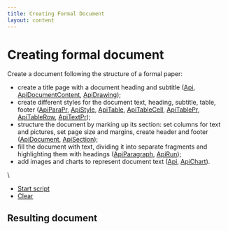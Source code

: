 ```yaml
---
title: Creating Formal Document
layout: content
---
```

# [](/docbuilder/buildersamples/)Creating formal document

Create a document following the structure of a formal paper:

* create a title page with a document heading and subtitle ([Api](/docbuilder/textdocumentapi/api), [ApiDocumentContent](/docbuilder/textdocumentapi/apidocumentcontent), [ApiDrawing](/docbuilder/textdocumentapi/apidrawing));
* create different styles for the document text, heading, subtitle, table, footer ([ApiParaPr](/docbuilder/textdocumentapi/apiparapr), [ApiStyle](/docbuilder/textdocumentapi/apistyle), [ApiTable](/docbuilder/textdocumentapi/apitable), [ApiTableCell](/docbuilder/textdocumentapi/apitablecell), [ApiTablePr](/docbuilder/textdocumentapi/apitablepr), [ApiTableRow](/docbuilder/textdocumentapi/apitablerow), [ApiTextPr](/docbuilder/textdocumentapi/apitextpr));
* structure the document by marking up its section: set columns for text and pictures, set page size and margins, create header and footer ([ApiDocument](/docbuilder/textdocumentapi/apidocument), [ApiSection](/docbuilder/textdocumentapi/apisection));
* fill the document with text, dividing it into separate fragments and highlighting them with headings ([ApiParagraph](/docbuilder/textdocumentapi/apiparagraph), [ApiRun](/docbuilder/textdocumentapi/apirun));
* add images and charts to represent document text ([Api](/docbuilder/textdocumentapi/api), [ApiChart](/docbuilder/textdocumentapi/apichart)).

\


* [Start script]()
* [Clear]()

## Resulting document
